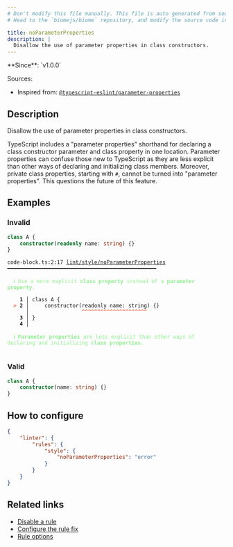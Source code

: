 ```yaml
---
# Don't modify this file manually. This file is auto generated from source, and you will lose your changes next time the website is built.
# Head to the `biomejs/biome` repository, and modify the source code in there.

title: noParameterProperties
description: |
  Disallow the use of parameter properties in class constructors.
---
```


<Tabs>
<TabItem label="TypeScript and TSX" icon="seti:typescript">
**Since**: `v1.0.0`

Sources: 
- Inspired from: <a href="https://typescript-eslint.io/rules/parameter-properties" target="_blank"><code>@typescript-eslint/parameter-properties</code></a>

## Description
Disallow the use of parameter properties in class constructors.

TypeScript includes a "parameter properties" shorthand for declaring a class constructor parameter and class property in one location.
Parameter properties can confuse those new to TypeScript as they are less explicit than other ways of declaring and initializing class members.
Moreover, private class properties, starting with `#`, cannot be turned into "parameter properties".
This questions the future of this feature.

## Examples

### Invalid

```ts
class A {
    constructor(readonly name: string) {}
}
```

<pre class="language-text"><code class="language-text">code-block.ts:2:17 <a href="https://biomejs.dev/linter/rules/no-parameter-properties">lint/style/noParameterProperties</a> ━━━━━━━━━━━━━━━━━━━━━━━━━━━━━━━━━━━━━━━━━━━━━━━━<br /><br />  <strong><span style="color: lightgreen;">ℹ</span></strong> <span style="color: lightgreen;">Use a more explicit </span><span style="color: lightgreen;"><strong>class property</strong></span><span style="color: lightgreen;"> instead of a </span><span style="color: lightgreen;"><strong>parameter property</strong></span><span style="color: lightgreen;">.</span><br />  <br />    <strong>1 │ </strong>class A &#123;<br />  <strong><span style="color: Tomato;">&gt;</span></strong> <strong>2 │ </strong>    constructor(readonly name: string) &#123;&#125;<br />   <strong>   │ </strong>                <strong><span style="color: Tomato;">^</span></strong><strong><span style="color: Tomato;">^</span></strong><strong><span style="color: Tomato;">^</span></strong><strong><span style="color: Tomato;">^</span></strong><strong><span style="color: Tomato;">^</span></strong><strong><span style="color: Tomato;">^</span></strong><strong><span style="color: Tomato;">^</span></strong><strong><span style="color: Tomato;">^</span></strong><strong><span style="color: Tomato;">^</span></strong><strong><span style="color: Tomato;">^</span></strong><strong><span style="color: Tomato;">^</span></strong><strong><span style="color: Tomato;">^</span></strong><strong><span style="color: Tomato;">^</span></strong><strong><span style="color: Tomato;">^</span></strong><strong><span style="color: Tomato;">^</span></strong><strong><span style="color: Tomato;">^</span></strong><strong><span style="color: Tomato;">^</span></strong><strong><span style="color: Tomato;">^</span></strong><strong><span style="color: Tomato;">^</span></strong><strong><span style="color: Tomato;">^</span></strong><strong><span style="color: Tomato;">^</span></strong><br />    <strong>3 │ </strong>&#125;<br />    <strong>4 │ </strong><br />  <br />  <strong><span style="color: lightgreen;">ℹ</span></strong> <span style="color: lightgreen;"><strong>Parameter properties</strong></span><span style="color: lightgreen;"> are less explicit than other ways of declaring and initializing </span><span style="color: lightgreen;"><strong>class properties</strong></span><span style="color: lightgreen;">.</span><br />  <br /></code></pre>

### Valid

```ts
class A {
    constructor(name: string) {}
}
```

## How to configure
```json title="biome.json"
{
	"linter": {
		"rules": {
			"style": {
				"noParameterProperties": "error"
			}
		}
	}
}

```
## Related links

- [Disable a rule](/linter/#disable-a-lint-rule)
- [Configure the rule fix](/linter#configure-the-rule-fix)
- [Rule options](/linter/#rule-options)

</TabItem>
</Tabs>

